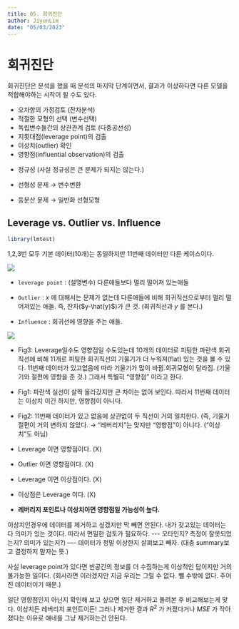 ```yaml
---
title: 05. 회귀진단
author: JiyunLim
date: "05/03/2023"
---
```


# 회귀진단

회귀진단은 분석을 했을 때 분석의 마지막 단계이면서, 결과가 이상하다면 다른 모델을 적합해야하는 시작이 될 수도 있다.

-   오차항의 가정검토 (잔차분석)
-   적절한 모형의 선택 (변수선택)
-   독립변수들간의 상관관계 검토 (다중공선성)
-   지룃대점(leverage point)의 검출
-   이상치(outlier) 확인
-   영향점(influential observation)의 검출

::: {.callout-note icon="false"}
-   정규성 (사실 정규성은 큰 문제가 되지는 않는다.)

-   선형성 문제 $\to$ 변수변환

-   등분산 문제 $\to$ 일반화 선형모형
:::

## Leverage vs. Outlier vs. Influence

```r
library(lmtest)
```

1,2,3번 모두 기본 데이터(10개)는 동일하지만 11번째 데이터만 다른 케이스이다.

![](leverage_outlier_influence.png){fig-align="center"}

-   `leverage point` : (설명변수) 다른애들보다 멀리 떨어져 있는애들

-   `Outlier` : $x$ 에 대해서는 문제가 없는데 다른애들에 비해 회귀직선으로부터 멀리 떨어져있는 애들. 즉, 잔차(\$y-\\hat{y}\$)가 큰 것. (회귀직선과 $y$ 를 본다.)

-   `Influence` : 회귀선에 영향을 주는 애들.

![](leverage_outlier_influence2.png)

-   Fig3: Leverage일수도 영향점일 수도있는데 10개의 데이터로 피팅한 파란색 회귀직선에 비해 11개로 피팅한 회귀직선의 기울기가 더 누워져(flat) 있는 것을 볼 수 있다. 11번째 데이터가 있고없음에 따라 기울기가 많이 바뀜.회귀모형이 달라짐. (기울기와 절편에 영향을 준 것.) 그래서 특별히 "영향점" 이라고 한다.

-   Fig1: 파란색 실선이 살짝 올라갔지만 큰 차이는 없어 보인다. 따라서 11번째 데이터는 이상치 이긴 하지만, 영향점이 아니다.

-   Fig2: 11번째 데이터가 있고 없음에 상관없이 두 직선이 거의 일치한다. (즉, 기울기 절편이 거의 변하지 않았다. $\to$ "레버리지"는 맞지만 "영향점"이 아니다. ("이상치"도 아님)

::: callout-warning
-   Leverage 이면 영향점이다. (X)

-   Outlier 이면 영향점이다. (X)

-   Leverage 이면 이상점이다. (X)

-   이상점은 Leverage 이다. (X)

-   **레버리지 포인트나 이상치이면 영향점일 가능성이 높다.**
:::

이상치인경우에 데이터를 제거하고 싶겠지만 막 빼면 안된다. 내가 갖고있는 데이터는 다 의미가 있는 것이다. 따라서 면밀한 검토가 필요하다. \-\-- 오타인지? 측정이 잘못되었는지? 의미가 있는지?) ---- 데이터가 정말 이상한지 살펴보고 빼자. (대충 summary보고 결정하지 말자는 뜻.)\

사실 leverage point가 있다면 빈공간의 정보를 더 수집하는게 이상적인 답이지만 거의 불가능한 일이다. (회사라면 이러겠지만 지금 우리는 그럴 수 없다. 뺄 수밖에 없다. 주어진 데이터이기 때문.)

일단 영향점인지 아닌지 확인해 보고 싶으면 일단 제거하고 돌려본 후 비교해보는게 맞다. 이상치든 레버리지 포인트이든! 그러나 제거한 결과 $R^2$ 가 커졌다거나 $MSE$ 가 작아졌다는 이유로 얘네를 그냥 제거하는건 안된다.
